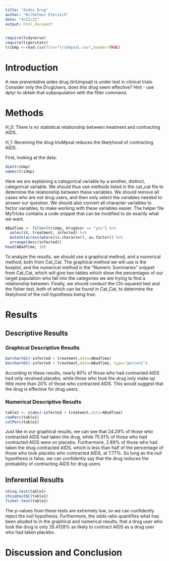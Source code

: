 ```yaml
---
title: "Aides Drug"
author: "Wilhelmus Elersich"
date: "9/22/22"
output: html_document
---
```


```r
require(tidyverse)
require(tigerstats)
triUmp <-read.csv(file="triUmpsal.csv",header=TRUE)
```

# Introduction

<!--In this section you explain what you are trying to show.  Where did the data come from?  What is the research or other question you are trying to answer?.  If you skimp in this section expect to be marked down in your grade. Paint a picture of the project a couple of paragraphs is expected!-->

A new  preventative aides drug (triUmpsal) is under test in clinical trials. Consider only the DrugUsers, does this drug seem effective?  Hint - use dplyr to obtain that subpopulation with the filter command.

# Methods

<!--Decide on your methods:  use "variable analysis" or other appropriate descriptors.  Make sure to choose at least one graphical method and at least one numerical method. Discuss what data manipulations may be needed for example subsetting or other binning procedures and what sort of graphical displays and inferential tools will be used!-->
H_0: There is no statistical relationship between treatment and contracting AIDS.

H_1: Receiving the drug triuMpsal reduces the likelyhood of contracting AIDS.

First, looking at the data:

```R
dim(triUmp)
names(triUmp)
```
Here we are explaining a categorical variable by a another, distinct, categorical variable. We should thus use methods listed in the cat_cat file to determine the relationship between these variables. We should remove all cases who are not drug users, and then only select the variables needed to answer our question. We should also convert all character variables to factor variables, to make working with these variables easier. The helper file MyTricks contains a code snippet that can be modified to do exactly what we want.

```r
ABadTime <- filter(triUmp, DrugUser == "yes") %>%
  select(X, treatment, infected) %>%
  mutate(across(where(is.character), as.factor)) %>%
  arrange(desc(infected)) 
head(ABadTime, 10)
```  
To analyze the results, we should use a graphical method, and a numerical method, both from Cat_Cat. The graphical method we will use is the boxplot, and the numerical method is the "Numeric Summaries" snippet from Cat_Cat, which will give two tables which show the percentages of our target population who fall into the categories we are trying to find a relationship between. Finally, we should conduct the Chi-squared test and the fisher test, both of which can be found in Cat_Cat, to determine the likelyhood of the null hypothesis being true.

# Results

<!--Divide this section into two sub-sections:  One for your descriptive  results and one for your inferential results.!-->

## Descriptive Results

### Graphical Descriptive Results

<!--Graphical results here.  Make sure to show your code.  Provide appropriate labels for axes, giving units if possible, and provide a good title for the graph, too.  Use the graphical results to describe the patterns if any that exist in the data as focused toward the research question. Bottom line is to explain the features of the graph that are relevant to conforming or departing to what is expected by your null hypothesis !-->
```r
barchartGC(~infected + treatment,data=ABadTime)
barchartGC(~infected + treatment,data=ABadTime, type="percent")

```

According to these results, nearly 80% of those who had contracted AIDS had only received placebo, while those who took the drug only make up little more than 20% of those who contracted AIDS. This would suggest that the drug is effective for drug users.

### Numerical Descriptive Results

<!--Numerical results go here. Use the numerical results to describe the patterns if any that exist in the data as focused toward the research question!-->

```r
table1 <- xtabs(~infected + treatment,data=ABadTime)
rowPerc(table1)
colPerc(table1)
```
Just like in our graphical results, we can see that 24.29% of those who contracted AIDS had taken the drug, while 75.51% of those who had contracted AIDS were on placebo. Furthermore, 2.89% of those who had taken the drug contracted AIDS, which is less than half of the percentage of those who took placebo who contracted AIDS, at 7.77%. So long as the null hypothesis is false, we can confidently say that the drug reduces the probability of contracting AIDS for drug users.

## Inferential Results

<!--State hypothesis clearly.  Make sure your discussion of the inferential test covers all the aspects that the test output produces, such as test statistic, p-value etc.  Make a decision about the null hypothesis, explain the assumptions on which the selected test/procedure was based, and why the chosen procedure satisfys the assumptions and is appropriate to answer the research question!-->

```r
chisq.test(table1)
chisqtestGC(table1)
fisher.test(table1)
```

The p-values from these tests are extremely low, so we can confidently reject the null hypothesis. Furthermore, the odds ratio quantifies what has been alluded to in the graphical and numerical results, that a drug user who took the drug is only 35.4128% as likely to contract AIDS as a drug user who had taken placebo.

# Discussion and Conclusion

<!--Discussion and conclusion here.  If you found a relationship be sure to consider whether the relationship occurs because one of the variavbles causes the other, or whether they perhasps are related for some other reason.  Watch the chapter 6 videos from the GeorgeTown videos collection.!-->
